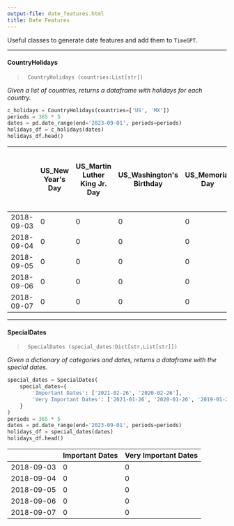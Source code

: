 ```yaml
---
output-file: date_features.html
title: Date Features
---
```



Useful classes to generate date features and add them to `TimeGPT`.

------------------------------------------------------------------------

#### CountryHolidays

> ``` text
>  CountryHolidays (countries:List[str])
> ```

*Given a list of countries, returns a dataframe with holidays for each
country.*

```python
c_holidays = CountryHolidays(countries=['US', 'MX'])
periods = 365 * 5
dates = pd.date_range(end='2023-09-01', periods=periods)
holidays_df = c_holidays(dates)
holidays_df.head()
```

|  | US_New Year's Day | US_Martin Luther King Jr. Day | US_Washington's Birthday | US_Memorial Day | US_Independence Day | US_Labor Day | US_Columbus Day | US_Veterans Day | US_Veterans Day (Observed) | US_Thanksgiving | ... | MX_Día de la Independencia \[Independence Day\] | MX_Día de la Independencia \[Independence Day\] (Observed) | MX_Día de la Revolución \[Revolution Day\] (Observed) | MX_Día de la Revolución \[Revolution Day\] | MX_Transmisión del Poder Ejecutivo Federal \[Change of Federal Government\] | MX_Transmisión del Poder Ejecutivo Federal \[Change of Federal Government\] (Observed) | MX_Navidad \[Christmas\] | MX_Día de la Constitución \[Constitution Day\] | MX_Año Nuevo \[New Year's Day\] (Observed) | MX_Día del Trabajo \[Labour Day\] (Observed) |
|----|----|----|----|----|----|----|----|----|----|----|----|----|----|----|----|----|----|----|----|----|----|
| 2018-09-03 | 0 | 0 | 0 | 0 | 0 | 1 | 0 | 0 | 0 | 0 | ... | 0 | 0 | 0 | 0 | 0 | 0 | 0 | 0 | 0 | 0 |
| 2018-09-04 | 0 | 0 | 0 | 0 | 0 | 0 | 0 | 0 | 0 | 0 | ... | 0 | 0 | 0 | 0 | 0 | 0 | 0 | 0 | 0 | 0 |
| 2018-09-05 | 0 | 0 | 0 | 0 | 0 | 0 | 0 | 0 | 0 | 0 | ... | 0 | 0 | 0 | 0 | 0 | 0 | 0 | 0 | 0 | 0 |
| 2018-09-06 | 0 | 0 | 0 | 0 | 0 | 0 | 0 | 0 | 0 | 0 | ... | 0 | 0 | 0 | 0 | 0 | 0 | 0 | 0 | 0 | 0 |
| 2018-09-07 | 0 | 0 | 0 | 0 | 0 | 0 | 0 | 0 | 0 | 0 | ... | 0 | 0 | 0 | 0 | 0 | 0 | 0 | 0 | 0 | 0 |

------------------------------------------------------------------------

#### SpecialDates

> ``` text
>  SpecialDates (special_dates:Dict[str,List[str]])
> ```

*Given a dictionary of categories and dates, returns a dataframe with
the special dates.*

```python
special_dates = SpecialDates(
    special_dates={
        'Important Dates': ['2021-02-26', '2020-02-26'],
        'Very Important Dates': ['2021-01-26', '2020-01-26', '2019-01-26']
    }
)
periods = 365 * 5
dates = pd.date_range(end='2023-09-01', periods=periods)
holidays_df = special_dates(dates)
holidays_df.head()
```

|            | Important Dates | Very Important Dates |
|------------|-----------------|----------------------|
| 2018-09-03 | 0               | 0                    |
| 2018-09-04 | 0               | 0                    |
| 2018-09-05 | 0               | 0                    |
| 2018-09-06 | 0               | 0                    |
| 2018-09-07 | 0               | 0                    |

